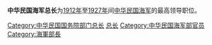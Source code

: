 '''中华民国海军总长'''为[[1912年|1912年]]至[[1927年|1927年]]间[[中华民国海军|中华民国海军]]的最高领导职位。

[[Category:中华民国国务院部门总长|Category:中华民国国务院部门总长]]
[[Category:中華民國海軍總司令|总长]]
[[Category:中华民国海军部官员|Category:中华民国海军部官员]]
[[Category:海軍部長|Category:海軍部長]]